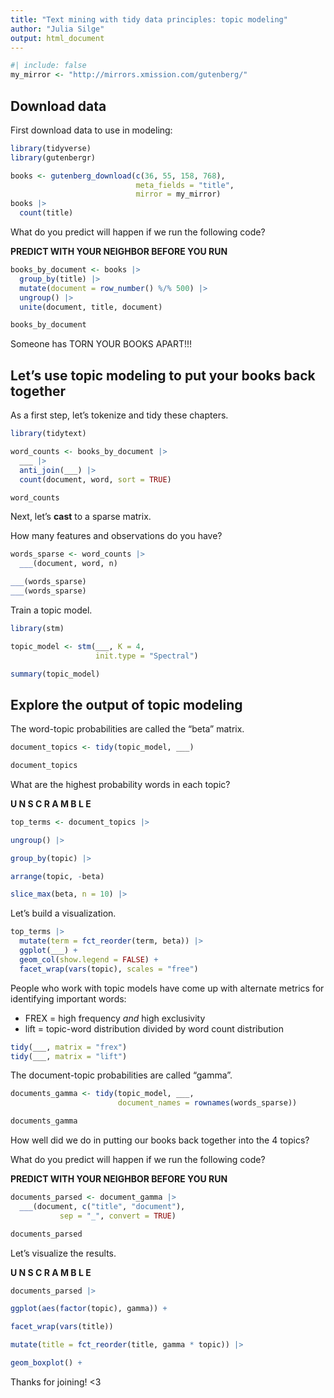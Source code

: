 ```yaml
---
title: "Text mining with tidy data principles: topic modeling"
author: "Julia Silge"
output: html_document
---
```


```r
#| include: false
my_mirror <- "http://mirrors.xmission.com/gutenberg/"
```

## Download data

First download data to use in modeling:

```r
library(tidyverse)
library(gutenbergr)

books <- gutenberg_download(c(36, 55, 158, 768),
                            meta_fields = "title",
                            mirror = my_mirror)
books |>
  count(title)
```

What do you predict will happen if we run the following code?

**PREDICT WITH YOUR NEIGHBOR BEFORE YOU RUN**

```r
books_by_document <- books |>
  group_by(title) |>
  mutate(document = row_number() %/% 500) |>
  ungroup() |>
  unite(document, title, document)

books_by_document
```

Someone has TORN YOUR BOOKS APART!!!

## Let's use topic modeling to put your books back together

As a first step, let's tokenize and tidy these chapters.

```r
library(tidytext)

word_counts <- books_by_document |>
  ___ |>
  anti_join(___) |>
  count(document, word, sort = TRUE)

word_counts
```

Next, let's **cast** to a sparse matrix. 

How many features and observations do you have?

```r
words_sparse <- word_counts |>
  ___(document, word, n)

___(words_sparse)
___(words_sparse)
```

Train a topic model.

```r
library(stm)

topic_model <- stm(___, K = 4, 
                   init.type = "Spectral")

summary(topic_model)
```

## Explore the output of topic modeling

The word-topic probabilities are called the "beta" matrix.

```r
document_topics <- tidy(topic_model, ___)

document_topics
```

What are the highest probability words in each topic?

**U N S C R A M B L E**

```r
top_terms <- document_topics |>

ungroup() |>

group_by(topic) |>

arrange(topic, -beta)

slice_max(beta, n = 10) |>
```

Let's build a visualization.

```r
top_terms |>
  mutate(term = fct_reorder(term, beta)) |>
  ggplot(___) +
  geom_col(show.legend = FALSE) +
  facet_wrap(vars(topic), scales = "free")
```

People who work with topic models have come up with alternate metrics for identifying important words:

- FREX = high frequency *and* high exclusivity
- lift = topic-word distribution divided by word count distribution

```r
tidy(___, matrix = "frex")
tidy(___, matrix = "lift")
```

The document-topic probabilities are called "gamma".

```r
documents_gamma <- tidy(topic_model, ___,
                        document_names = rownames(words_sparse))

documents_gamma
```

How well did we do in putting our books back together into the 4 topics?

What do you predict will happen if we run the following code?

**PREDICT WITH YOUR NEIGHBOR BEFORE YOU RUN**

```r
documents_parsed <- document_gamma |>
  ___(document, c("title", "document"), 
           sep = "_", convert = TRUE)

documents_parsed
```

Let's visualize the results.

**U N S C R A M B L E**

```r
documents_parsed |>

ggplot(aes(factor(topic), gamma)) +

facet_wrap(vars(title))

mutate(title = fct_reorder(title, gamma * topic)) |>

geom_boxplot() +
```

Thanks for joining! <3
